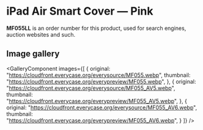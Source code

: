 
# iPad Air Smart Cover — Pink

<Callout type='info' emoji='👉🏻'>**MF055LL** is an order number for this product, used for search engines, auction websites and such.</Callout>

## Image gallery

<GalleryComponent
    images={[
      {
        original: "https://cloudfront.everycase.org/everysource/MF055.webp",
        thumbnail: "https://cloudfront.everycase.org/everypreview/MF055.webp",
      },
      {
        original: "https://cloudfront.everycase.org/everysource/MF055_AV5.webp",
        thumbnail: "https://cloudfront.everycase.org/everypreview/MF055_AV5.webp",
      },
      {
        original: "https://cloudfront.everycase.org/everysource/MF055_AV6.webp",
        thumbnail: "https://cloudfront.everycase.org/everypreview/MF055_AV6.webp",
      }
    ]}
  />
